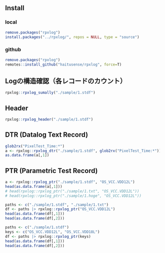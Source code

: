## Install

### local

```r
remove.packages("rpxlog")
install.packages("../rpxlog/", repos = NULL, type = "source")
```

### github

```r
remove.packages("rpxlog")
remotes::install_github("haitusense/rpxlog", force=T)
```

## Logの構造確認（各レコードのカウント）

```r
rpxlog::rpxlog_sumally("./sample/1.stdf")
```

## Header

```r
rpxlog::rpxlog_header("./sample/1.stdf")
```

## DTR (Datalog Text Record) 

```r
glob2rx("PixelTest_Time:*")
a <- rpxlog::rpxlog_dtr("./sample/1.stdf", glob2rx("PixelTest_Time:*"))
as.data.frame(a[,1])
```

## PTR (Parametric Test Record) 

```r
a <- rpxlog::rpxlog_ptr("./sample/1.stdf", "OS_VCC.VDD12L")
head(as.data.frame(a[,1]))
# head(rpxlog::rpxlog_ptr("./sample/1.txt", "OS_VCC.VDD12L"))
# head(rpxlog::rpxlog_ptr("./sample/1.hoge", "OS_VCC.VDD12L"))
```

```r
paths <- c("./sample/1.stdf", "./sample/1.txt")
df <- paths |> rpxlog::rpxlog_ptr("OS_VCC.VDD12L")
head(as.data.frame(df[,1]))
head(as.data.frame(df[,2]))
```

```r
paths <- c("./sample/1.stdf")
keys <- c("OS_VCC.VDD12L", "OS_VCC.VDD18L")
df <- paths |> rpxlog::rpxlog_ptr(keys)
head(as.data.frame(df[,1]))
head(as.data.frame(df[,2]))
```
